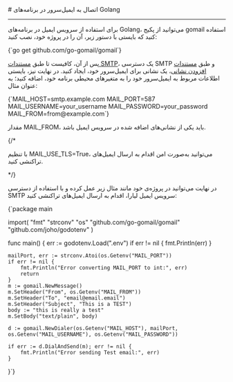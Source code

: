 
<Layout>
# اتصال به ایمیل‌سرور در برنامه‌های Golang
<hr className="mb-2" />


برای استفاده از سرویس ایمیل در برنامه‌های Golang، می‌توانید از 
پکیج gomail استفاده کنید که بایستی با دستور زیر، آن را در پروژه خود، نصب کنید:

<div className="h-2" />
<div dir='ltr'>
    <Highlight className="bash">
        {`go get github.com/go-gomail/gomail`}
    </Highlight>
</div>
<div className="h-2" />

پس از آن، کافیست تا طبق <a href="../add-smtp-user" className="blue-link">مستندات SMTP</a>، یک دسترسی SMTP و طبق <a href="../add-account" className="blue-link">مستندات افزودن نشانی</a>، یک نشانی برای ایمیل‌سرور خود، ایجاد کنید.
در نهایت نیز، بایستی 
اطلاعات مربوط به ایمیل‌سرور خود را 
به متغیرهای محیطی برنامه خود، اضافه کنید؛ به عنوان مثال:

<div className="h-2" />
<div dir='ltr'>
    <Highlight className="bash">
        {`MAIL_HOST=smtp.example.com
MAIL_PORT=587
MAIL_USERNAME=your_username
MAIL_PASSWORD=your_password
MAIL_FROM=from@example.com`}
    </Highlight>
</div>
<div className="h-2" />
<Alert variant='info'>
<p>
مقدار <Important>MAIL_FROM</Important>، باید یکی از نشانی‌های اضافه شده در سرویس ایمیل باشد.
</p>
</Alert>
{/* <Alert variant='info'>
<p>
با تنظیم <Important>MAIL_USE_TLS=True</Important>، می‌توانید به‌صورت امن اقدام به ارسال ایمیل‌های تراکنشی کنید.
</p>
</Alert> */}

در نهایت می‌توانید در پروژه‌ی خود مانند مثال زیر عمل کرده و با استفاده از دسترسی SMTP سرویس ایمیل لیارا، 
اقدام به ارسال ایمیل‌های تراکنشی کنید: 

<div className="h-2" />
<div dir='ltr'>
    <Highlight className="go">
        {`package main

import(
    "fmt"
    "strconv"
    "os"
    "github.com/go-gomail/gomail"
    "github.com/joho/godotenv"
)

func main() {
    err := godotenv.Load(".env")
    if err != nil {
        fmt.Println(err)
    }

    mailPort, err := strconv.Atoi(os.Getenv("MAIL_PORT"))
    if err != nil {
        fmt.Println("Error converting MAIL_PORT to int:", err)
        return
    }
	m := gomail.NewMessage()
	m.SetHeader("From", os.Getenv("MAIL_FROM")) 
	m.SetHeader("To", "email@email.email")
	m.SetHeader("Subject", "This is a TEST")
	body := "this is really a test"
	m.SetBody("text/plain", body)

    d := gomail.NewDialer(os.Getenv("MAIL_HOST"), mailPort, os.Getenv("MAIL_USERNAME"), os.Getenv("MAIL_PASSWORD"))

	if err := d.DialAndSend(m); err != nil {
		fmt.Println("Error sending Test email:", err)
	}
}`}
    </Highlight>
</div>
<div className="h-2" />

</Layout>